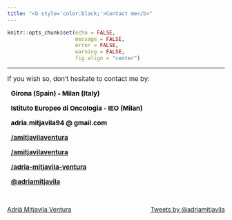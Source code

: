 ```yaml
---
title: "<b style='color:black;'>Contact me</b>"
---
```


```r
knitr::opts_chunk$set(echo = FALSE,
                      message = FALSE,
                      error = FALSE,
                      warning = FALSE, 
                      fig.align = "center")
```

***

<p style='font-size:15px;'> If you wish so, don't hesitate to contact me by: </p>


<p style='color:black; font-size:15px;'> <i class="fas fa-home" aria-hidden="true"></i> &nbsp; <b>Girona (Spain) - Milan (Italy)</b> </p>

<p style="color: black; font-size:15px;"><i class="fas fa-building" aria-hidden="true"></i> &nbsp; <b>Istituto Europeo di Oncologia - IEO (Milan)</b> </p>

<p style='color:black; font-size:15px;'> <i class="fas fa-at" aria-hidden="true"></i> &nbsp; <b>adria.mitjavila94 @ gmail.com</b> </p>

<p style='color:black; font-size:15px;'> <i class="fa fa-github" aria-hidden="true"></i> &nbsp; <a href="https://github.com/amitjavilaventura"><b>/amitjavilaventura</b></a></p> 

<p style='color:black; font-size:15px;'> <i class="fa fa-gitlab" aria-hidden="true"></i> &nbsp; <a href="https://gitlab.com/amitjavilaventura"><b>/amitjavilaventura</b></a></p> 

<p style='color:black; font-size:15px;'> <i class="fa fa-linkedin" aria-hidden="true"></i> &nbsp; <a href="https://www.linkedin.com/in/adria-mitjavila-ventura/"><b>/adria-mitjavila-ventura</b></a></p> 

<p style='color:black; font-size:15px;'><i class="fa fa-twitter" aria-hidden="true"></i> &nbsp; <a href="https://twitter.com/adriamitjavila"><b>@adriamitjavila</b></a></p>

<br>

<script type="text/javascript" src="https://platform.linkedin.com/badges/js/profile.js" async defer></script>
<div class="LI-profile-badge" style="float:left"  data-version="v1" data-size="medium" data-locale="es_ES" data-type="vertical" data-theme="dark" data-vanity="adria-mitjavila-ventura"><a class="LI-simple-link"  href='https://it.linkedin.com/in/adria-mitjavila-ventura?trk=profile-badge'>Adrià Mitjavila Ventura</a></div>  &nbsp;&nbsp;&nbsp;&nbsp;&nbsp;&nbsp; <a class="twitter-timeline" data-width="250" data-height="364" data-theme="dark" style="float:right" href="https://twitter.com/adriamitjavila?ref_src=twsrc%5Etfw">Tweets by @adriamitjavila</a> <script async src="https://platform.twitter.com/widgets.js" charset="utf-8"></script>
